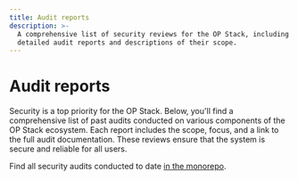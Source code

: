 ```yaml
---
title: Audit reports
description: >-
  A comprehensive list of security reviews for the OP Stack, including links to
  detailed audit reports and descriptions of their scope.
---
```


# Audit reports

Security is a top priority for the OP Stack. Below, you'll find a comprehensive list of past audits conducted on various components of the OP Stack ecosystem. Each report includes the scope, focus, and a link to the full audit documentation. These reviews ensure that the system is secure and reliable for all users.

Find all security audits conducted to date [in the monorepo](https://github.com/ethereum-optimism/optimism/tree/develop/docs/security-reviews#security-reviews).
